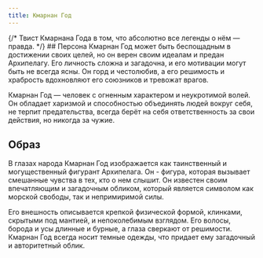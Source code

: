 ```yaml
---
title: Кмарнан Год
---
```


<CharacterCard data="canons" name="Кмарнан Год" />

<NiheriaRuler/>
{/* Твист Кмарнана Года в том, что абсолютно все легенды о нём — правда. */}
## Персона
Кмарнан Год может быть беспощадным в достижении своих целей, но он верен своим идеалам и предан Архипелагу. Его личность сложна и загадочна, и его мотивации могут быть не всегда ясны. Он горд и честолюбив, а его решимость и храбрость вдохновляют его союзников и тревожат врагов.

Кмарнан Год — человек с огненным характером и неукротимой волей. Он обладает харизмой и способностью объединять людей вокруг себя, не терпит предательства, всегда берёт на себя ответственность за свои действия, но никогда за чужие.

## Образ
В глазах народа Кмарнан Год изображается как таинственный и могущественный фигурант Архипелага. Он - фигура, которая вызывает смешанные чувства в тех, кто о нем слышит. Он известен своим впечатляющим и загадочным обликом, который является символом как морской свободы, так и непримиримой силы.

Его внешность описывается крепкой физической формой, клинками, скрытыми под мантией, и непоколебимым взглядом. Его волосы, борода и усы длинные и бурные, а глаза сверкают от решимости. Кмарнан Год всегда носит темные одежды, что придает ему загадочный и авторитетный облик.

<NiheriaRuler/>

